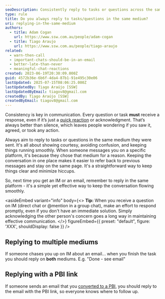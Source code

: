 ```yaml
---
seoDescription: Consistently reply to tasks or questions across the same medium they were sent, ensuring courtesy and clarity.
type: rule
title: Do you always reply to tasks/questions in the same medium?
uri: replying-in-the-same-medium
authors:
  - title: Adam Cogan
    url: https://www.ssw.com.au/people/adam-cogan
  - title: Tiago Araujo
    url: https://www.ssw.com.au/people/tiago-araujo
related:
  - warn-then-call
  - important-chats-should-be-in-an-email
  - better-late-than-never
  - meaningful-chat-reactions
created: 2023-06-19T20:30:09.000Z
guid: 4572b36e-6b6f-4da4-87b1-91e495c30e06
lastUpdated: 2025-07-15T08:06:25.000Z
lastUpdatedBy: Tiago Araújo [SSW]
lastUpdatedByEmail: tiagov8@gmail.com
createdBy: Tiago Araújo [SSW]
createdByEmail: tiagov8@gmail.com
---
```


Consistency is key in communication. Every question or task **must** receive a response, even if it’s just a [quick reaction](/meaningful-chat-reactions) or acknowledgment. That’s always better than silence, which leaves people wondering if you saw it, agreed, or took any action.

Always aim to reply to tasks or questions in the same medium they were sent. It's all about showing courtesy, avoiding confusion, and keeping things running smoothly.
When someone messages you on a specific platform, it's because they chose that medium for a reason. Keeping the conversation in one place makes it easier to refer back to previous messages and stay on the same page. It's a straightforward way to keep things clear and minimize hiccups.

So, next time you get an IM or an email, remember to reply in the same platform - it's a simple yet effective way to keep the conversation flowing smoothly.

<asideEmbed
  variant="info"
  body={<>
    **Tip:** When you receive a question on IM (direct chat or @mention in a group chat), make an effort to respond promptly, even if you don't have an immediate solution. Simply acknowledging the other person's concern goes a long way in maintaining effective communication.
  </>}
  figureEmbed={{
    preset: "default",
    figure: 'XXX',
    shouldDisplay: false
  }}
/>

## Replying to multiple mediums

If someone chases you up on IM about an email... when you finish the task you should reply on **both** mediums.
E.g. "Done - see email"

## Replying with a PBI link

If someone sends an email that you [converted to a PBI](/turn-emails-into-work-items), you should reply to the email with the PBI link, so everyone knows where to follow up.
